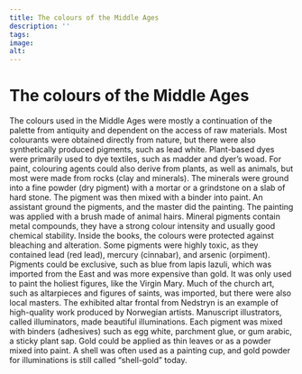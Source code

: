 ```yaml
---
title: The colours of the Middle Ages
description: ''
tags:
image: 
alt: 
---
```



# The colours of the Middle Ages

<Container stil="initial side">
    The colours used in the Middle Ages were mostly a continuation of the palette from antiquity and dependent on the access of raw materials. Most colourants were obtained directly from nature, but there were also synthetically produced pigments, such as lead white. Plant-based dyes were primarily used to dye textiles, such as madder and dyer’s woad. For paint, colouring agents could also derive from plants, as well as animals, but most were made from rocks (clay and minerals). The minerals were ground into a fine powder (dry pigment) with a mortar or a grindstone on a slab of hard stone. The pigment was then mixed with a binder into paint. An assistant ground the pigments, and the master did the painting. The painting was applied with a brush made of animal hairs. Mineral pigments contain metal compounds, they have a strong colour intensity and usually good chemical stability. Inside the books, the colours were protected against bleaching and alteration. Some pigments were highly toxic, as they contained lead (red lead), mercury (cinnabar), and arsenic (orpiment). Pigments could be exclusive, such as blue from lapis lazuli, which was imported from the East and was more expensive than gold. It was only used to paint the holiest figures, like the Virgin Mary. Much of the church art, such as altarpieces and figures of saints, was imported, but there were also local masters. The exhibited altar frontal from Nedstryn is an example of high-quality work produced by Norwegian artists. Manuscript illustrators, called illuminators, made beautiful illuminations. Each pigment was mixed with binders (adhesives) such as egg white, parchment glue, or gum arabic, a sticky plant sap. Gold could be applied as thin leaves or as a powder mixed into paint. A shell was often used as a painting cup, and gold powder for illuminations is still called “shell-gold” today.
</Container>